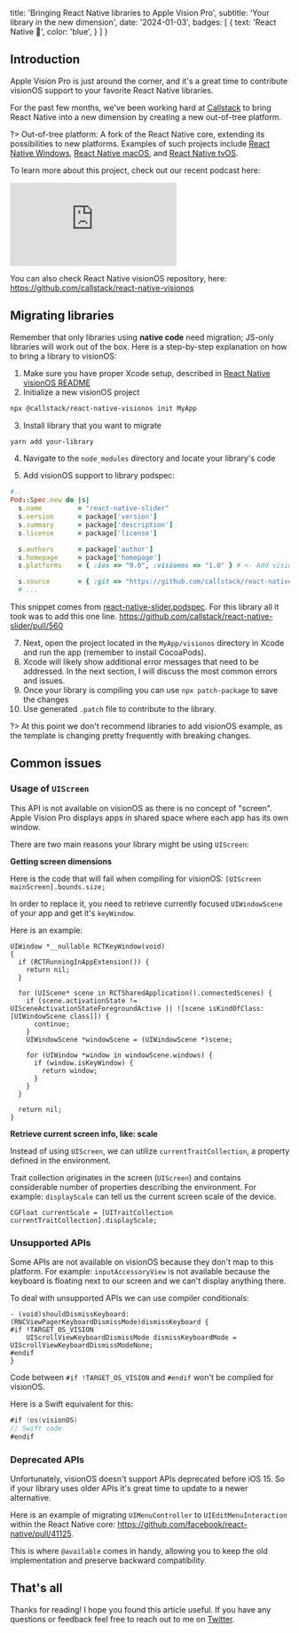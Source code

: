 
  title: 'Bringing React Native libraries to Apple Vision Pro',
  subtitle: 'Your library in the new dimension',
  date: '2024-01-03',
  badges: [
    {
      text: 'React Native 🥽',
      color: 'blue',
    }
  ]
}

## Introduction
Apple Vision Pro is just around the corner, and it's a great time to contribute visionOS support to your favorite React Native libraries.

For the past few months, we've been working hard at [Callstack](https://www.callstack.com/) to bring React Native into a new dimension by creating a new out-of-tree platform.

?> Out-of-tree platform: A fork of the React Native core, extending its possibilities to new platforms. Examples of such projects include [React Native Windows](https://github.com/microsoft/react-native-windows), [React Native macOS](https://github.com/microsoft/react-native-macos), and [React Native tvOS](https://github.com/react-native-tvos/react-native-tvos).

To learn more about this project, check out our recent podcast here:

<iframe src="https://www.youtube.com/embed/RCNi8fToMBA?si=FoCWtNOuJakQ445t" title="YouTube video player" frameborder="0" allow="accelerometer; autoplay; clipboard-write; encrypted-media; gyroscope; picture-in-picture; web-share" allowfullscreen></iframe>

You can also check React Native visionOS repository, here: https://github.com/callstack/react-native-visionos

## Migrating libraries
Remember that only libraries using **native code** need migration; JS-only libraries will work out of the box. Here is a step-by-step explanation on how to bring a library to visionOS: 

1. Make sure you have proper Xcode setup, described in [React Native visionOS README](https://github.com/callstack/react-native-visionos/blob/main/README.md)
2. Initialize a new visionOS project
```sh
npx @callstack/react-native-visionos init MyApp
```

3. Install library that you want to migrate
```sh
yarn add your-library
```

4. Navigate to the `node_modules` directory and locate your library's code

6. Add visionOS support to library podspec: 
```rb title="YourLibrary.podspec" {10}
#..
Pod::Spec.new do |s|
  s.name         = "react-native-slider"
  s.version      = package['version']
  s.summary      = package['description']
  s.license      = package['license']

  s.authors      = package['author']
  s.homepage     = package['homepage']
  s.platforms    = { :ios => "9.0", :visionos => "1.0" } # <- Add visionOS here 

  s.source       = { :git => "https://github.com/callstack/react-native-slider.git", :tag => "v#{s.version}" }
  # ...
```

This snippet comes from [react-native-slider.podspec](https://github.com/callstack/react-native-slider/blob/main/package/react-native-slider.podspec). For this library all it took was to add this one line. https://github.com/callstack/react-native-slider/pull/560

7. Next, open the project located in the `MyApp/visionos` directory in Xcode and run the app (remember to install CocoaPods).
8. Xcode will likely show additional error messages that need to be addressed. In the next section, I will discuss the most common errors and issues.
9. Once your library is compiling you can use `npx patch-package` to save the changes 
10. Use generated `.patch` file to contribute to the library. 

?> At this point we don't recommend libraries to add visionOS example, as the template is changing pretty frequently with breaking changes.

## Common issues
### Usage of `UIScreen`
This API is not available on visionOS as there is no concept of "screen". Apple Vision Pro displays apps in shared space where each app has its own window.

There are two main reasons your library might be using `UIScreen`: 

**Getting screen dimensions**

Here is the code that will fail when compiling for visionOS: 
`[UIScreen mainScreen].bounds.size;` 

In order to replace it, you need to retrieve currently focused `UIWindowScene` of your app and get it's `keyWindow`.

Here is an example: 
```objc {14-16}
UIWindow *__nullable RCTKeyWindow(void)
{
  if (RCTRunningInAppExtension()) {
    return nil;
  }

  for (UIScene* scene in RCTSharedApplication().connectedScenes) {
    if (scene.activationState != UISceneActivationStateForegroundActive || ![scene isKindOfClass:[UIWindowScene class]]) {
      continue;
    }
    UIWindowScene *windowScene = (UIWindowScene *)scene;

    for (UIWindow *window in windowScene.windows) {
      if (window.isKeyWindow) {
        return window;
      }
    }
  }

  return nil;
}
```

**Retrieve current screen info, like: scale**

Instead of using `UIScreen`, we can utilize `currentTraitCollection`, a property defined in the environment.

Trait collection originates in the screen (`UIScreen`) and contains considerable number of properties describing the environment. For example: `displayScale` can tell us the current screen scale of the device. 

```objc
CGFloat currentScale = [UITraitCollection currentTraitCollection].displayScale;
```

### Unsupported APIs
Some APIs are not available on visionOS because they don't map to this platform. For example: `inputAccessoryView` is not available because the keyboard is floating next to our screen and we can't display anything there. 

To deal with unsupported APIs we can use compiler conditionals: 

```objc {2,4}
- (void)shouldDismissKeyboard:(RNCViewPagerKeyboardDismissMode)dismissKeyboard {
#if !TARGET_OS_VISION 
    UIScrollViewKeyboardDismissMode dismissKeyboardMode = UIScrollViewKeyboardDismissModeNone;
#endif
}
```

Code between `#if !TARGET_OS_VISION` and `#endif` won't be compiled for visionOS. 

Here is a Swift equivalent for this: 
```swift
#if !os(visionOS)
// Swift code
#endif
```

### Deprecated APIs
Unfortunately, visionOS doesn't support APIs deprecated before iOS 15. So if your library uses older APIs it's great time to update to a newer alternative. 

Here is an example of migrating `UIMenuController` to `UIEditMenuInteraction` within the React Native core: https://github.com/facebook/react-native/pull/41125.

This is where `@available` comes in handy, allowing you to keep the old implementation and preserve backward compatibility. 

## That's all
Thanks for reading! I hope you found this article useful. If you have any questions or feedback feel free to reach out to me on [Twitter](https://twitter.com/o_kwasniewski).


